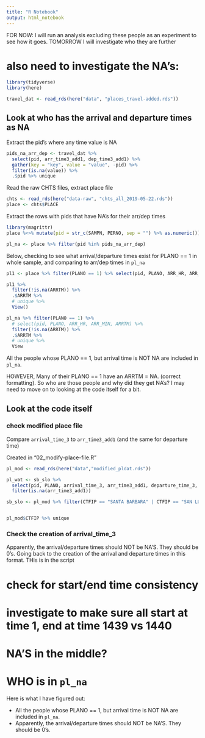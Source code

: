 ```yaml
---
title: "R Notebook"
output: html_notebook
---
```


FOR NOW: I will run an analysis excluding these people as an experiment to see how it goes. TOMORROW I will investigate who they are further




# also need to investigate the NA's:

```r
library(tidyverse)
library(here)
```

```r
travel_dat <- read_rds(here("data", "places_travel-added.rds"))
```


## Look at who has the arrival and departure times as NA

Extract the pid's where any time value is NA
```r
pids_na_arr_dep <- travel_dat %>% 
  select(pid, arr_time3_add1, dep_time3_add1) %>%
  gather(key = "key", value = "value", -pid) %>% 
  filter(is.na(value)) %>% 
  .$pid %>% unique
```




Read the raw CHTS files, extract place file
```r
chts <- read_rds(here("data-raw", "chts_all_2019-05-22.rds"))
place <- chts$PLACE
```

Extract the rows with pids that have NA's for their arr/dep times
```r
library(magrittr)
place %<>% mutate(pid = str_c(SAMPN, PERNO, sep = "") %>% as.numeric())

pl_na <- place %>% filter(pid %in% pids_na_arr_dep)
```


Below, checking to see what arrival/departure times exist for PLANO == 1 in whole sample, and comparing to arr/dep times in `pl_na`

```r
pl1 <- place %>% filter(PLANO == 1) %>% select(pid, PLANO, ARR_HR, ARR_MIN, ARRTM)

pl1 %>%
  filter(!is.na(ARRTM)) %>% 
  .$ARRTM %>% 
  # unique %>% 
  View()

pl_na %>% filter(PLANO == 1) %>% 
  # select(pid, PLANO, ARR_HR, ARR_MIN, ARRTM) %>% 
  filter(!is.na(ARRTM)) %>% 
  .$ARRTM %>% 
  # unique %>% 
  View

```


All the people whose PLANO == 1, but arrival time is NOT NA are included in `pl_na`.

HOWEVER, Many of their PLANO == 1 have an ARRTM = NA. (correct formatting). So who are those people and why did they get NA's? I may need to move on to looking at the code itself for a bit. 





## Look at the code itself

### check modified place file
Compare `arrival_time_3` to `arr_time3_add1` (and the same for departure time)

Created in "02_modify-place-file.R"

```r
pl_mod <- read_rds(here("data","modified_pldat.rds"))
```

```r
pl_wat <- sb_slo %>% 
  select(pid, PLANO, arrival_time_3, arr_time3_add1, departure_time_3, dep_time3_add1) %>% 
  filter(is.na(arr_time3_add1))
```

```r
sb_slo <- pl_mod %>% filter(CTFIP == "SANTA BARBARA" | CTFIP == "SAN LUIS OBISPO")


pl_mod$CTFIP %>% unique
```


### Check the creation of arrival_time_3

Apparently, the arrival/departure times should NOT be NA'S. They should be 0's. Going back to the creation of the arrival and departure times in this format. THis is in the script 

# check for start/end time consistency

# investigate to make sure all start at time 1, end at time 1439 vs 1440

# NA'S in the middle?




# WHO is in `pl_na`

Here is what I have figured out:

* All the people whose PLANO == 1, but arrival time is NOT NA are included in `pl_na`.
* Apparently, the arrival/departure times should NOT be NA'S. They should be 0's.

